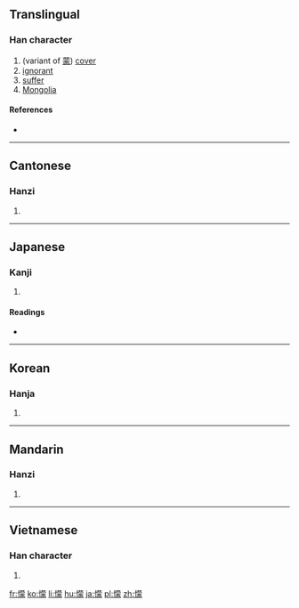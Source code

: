 {{also|蒙}}
==Translingual==

===Han character===
{{Han char|rn=61|rad=心|as=14|sn=17|four=94032|canj=PTBO|ids=⿰忄蒙}}

# (variant of [[蒙]]) [[cover]]
# [[ignorant]]
# [[suffer]]
# [[Mongolia]]

====References====
* {{Han ref|kx=0406.360|dkj=11375|dj=0747.290|hdz=42360.040|uh=61DE|ud=25054|bh=ECE7|bd=60647}}

----

==Cantonese==

===Hanzi===
{{yue-hanzi|jyut=[[mung4]]|y=mung4}}

# {{defn|lang=yue|sort=心14}}

----

==Japanese==

===Kanji===
{{ja-kanji|grade=|rs=心14}}

# {{defn|lang=ja|sort=心14}}

====Readings====
* {{ja-readings|on=[[ぼう]] (bō), [[む]] (mu)|kun=[[あつい]] (atsui)}}

----

==Korean==

===Hanja===
{{ko-hanja|hangeul=몽|eumhun=|rv=mong|mr=mong|y=mong}}

# {{defn|lang=ko|sort=心14}}

----

==Mandarin==

===Hanzi===
{{cmn-hanzi|pin=[[méng]] ([[meng2]])|wg=meng<sup>2</sup>}}

# {{defn|lang=cmn|sort=心14}}

----

==Vietnamese==

===Han character===
{{vi-readings|rs=心14|hanviet=mong}}

# {{defn|lang=vi|sort=心14}}

[[fr:懞]]
[[ko:懞]]
[[li:懞]]
[[hu:懞]]
[[ja:懞]]
[[pl:懞]]
[[zh:懞]]